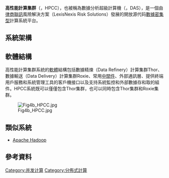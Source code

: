 {{multiple issues|
{{expand|time=2013-09-27T06:44:13+00:00}}
{{unreferenced|time=2013-09-27T06:44:13+00:00}}
}}
{{Infobox software
| name = 高性能計算集群系統
| logo = 
| screenshot = 
| caption =
| author =
| developer = [[律商聯訊|律商聯訊]]風險解決方案
| released =
| latest release version = 4.2.0
| latest release date =
| latest preview version =
| latest preview date =
| programming language = [[C++|C++]]、[[ECL|ECL]]
| operating system = [[Linux|Linux]]
| size =
| language = 英語
| language count = 
| language footnote = 
| status = 活躍
| genre = [[並行計算|並行計算]]、[[分佈式計算|分佈式計算]]、[[大數據|大數據]]
| license = [[Apache_License|Apache License]] 2.0
| website = {{URL|http://hpccsystems.com/}}
}}

'''高性能計算集群'''（{{lang-en|High-Performance Computing Cluster}}，HPCC），也被稱為數據分析超級計算機（{{lang-en|Data Analytics Supercomputer}}，DAS），是一個由[[律商聯訊|律商聯訊]]風險解決方案（LexisNexis Risk Solutions）發展的開放源代码[[數據密集型|數據密集型]]計算系統平台。

== 系統架構 ==

== 軟體結構 ==
高性能計算集群系統的[[软件|軟體]]結構包括數據精煉（Data Refinery）計算集群Thor、數據輸送（Data Delivery）計算集群Roxie、常用[[中間件|中間件]]、外部通訊層、提供終端用戶服務和系統管理工具的客戶機接口以及支持系統監控和外部數據存和取的組件。HPCC系統既可以僅僅包含Thor集群，也可以同時包含Thor集群和Roxie集群。

[[File:Fig4b_HPCC.jpg|thumb]]

== 類似系統 ==
* [[Apache_Hadoop|Apache Hadoop]]

== 參考資料 ==

[[Category:并发计算|Category:并发计算]]
[[Category:分佈式計算|Category:分佈式計算]]
